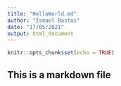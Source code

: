 ```yaml
---
title: "HelloWorld.md"
author: "Ismael Bastos"
date: "17/05/2021"
output: html_document
---
```


```r
knitr::opts_chunk$set(echo = TRUE)
```

## This is a markdown file